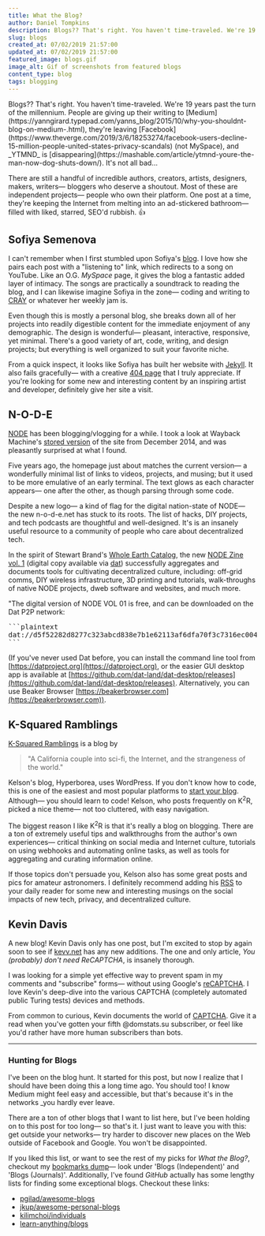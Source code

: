 ```yaml
---
title: What the Blog?
author: Daniel Tompkins
description: Blogs?? That's right. You haven't time-traveled. We're 19 years past the turn of the millenium. People are giving up their writing to <i>Medium</i>, leaving <i>Facebook</i> (not MySpace), and <i>YTMND</i> is disappearing...
slug: blogs
created_at: 07/02/2019 21:57:00
updated_at: 07/02/2019 21:57:00
featured_image: blogs.gif
image_alt: Gif of screenshots from featured blogs
content_type: blog
tags: blogging
---
```

<ProseWrapper>
Blogs?? That's right. You haven't time-traveled. We're 19 years past the turn of the millennium. People are giving up their writing to [Medium](https://yanngirard.typepad.com/yanns_blog/2015/10/why-you-shouldnt-blog-on-medium-.html), they're leaving [Facebook](https://www.theverge.com/2019/3/6/18253274/facebook-users-decline-15-million-people-united-states-privacy-scandals) (not MySpace), and _YTMND_ is [disappearing](https://mashable.com/article/ytmnd-youre-the-man-now-dog-shuts-down/). It's not all bad...

There are still a handful of incredible authors, creators, artists, designers, makers, writers&mdash; bloggers who deserve a shoutout. Most of these are independent projects&mdash; people who own their platform. One post at a time, they're keeping the Internet from melting into an ad-stickered bathroom&mdash; filled with liked, starred, SEO'd rubbish. 👍

## Sofiya Semenova

<OneColumn>
  <ImageWrapper
    src="/assets/img/blog/blogs/sofiya.jpg"
    alt="Screenshot of Sofiya Semenova's blog."
    width="683"
    height="331"
  />
</OneColumn>

I can't remember when I first stumbled upon Sofiya's [blog](https://sofiya.io/blog/). I love how she pairs each post with a "listening to" link, which redirects to a song on YouTube. Like an O.G. _MySpace_ page, it gives the blog a fantastic added layer of intimacy. The songs are practically a soundtrack to reading the blog, and I can likewise imagine Sofiya in the zone&mdash; coding and writing to [CRAY](https://www.youtube.com/watch?v=j9mSIgdAGb4) or whatever her weekly jam is.

Even though this is mostly a personal blog, she breaks down all of her projects into readily digestible content for the immediate enjoyment of any demographic. The design is wonderful&mdash; pleasant, interactive, responsive, yet minimal. There's a good variety of art, code, writing, and design projects; but everything is well organized to suit your favorite niche.

From a quick inspect, it looks like Sofiya has built her website with [Jekyll](https://jekyllrb.com/). It also fails gracefully&mdash; with a creative [404 page](https://sofiya.io/asdf) that I truly appreciate. If you're looking for some new and interesting content by an inspiring artist and developer, definitely give her site a visit.

## N-O-D-E

<OneColumn>
  <ImageWrapper
    src="/assets/img/blog/blogs/node.jpg"
    alt="Screenshot from n-o-d-e.net"
    width="693"
    height="336"
  />
</OneColumn>

[NODE](https://n-o-d-e.net) has been blogging/vlogging for a while. I took a look at Wayback Machine's [stored version](https://web.archive.org/web/20141202211033/http://n-o-d-e.net/) of the site from December 2014, and was pleasantly surprised at what I found.

Five years ago, the homepage just about matches the current version&mdash; a wonderfully minimal list of links to videos, projects, and musing; but it used to be more emulative of an early terminal. The text glows as each character appears&mdash; one after the other, as though parsing through some code.

Despite a new logo&mdash; a kind of flag for the digital nation-state of NODE&mdash; the new n-o-d-e.net has stuck to its roots. The list of hacks, DIY projects, and tech podcasts are thoughtful and well-designed. It's is an insanely useful resource to a community of people who care about decentralized tech.

In the spirit of Stewart Brand's [Whole Earth Catalog](https://en.wikipedia.org/wiki/Whole_Earth_Catalog), the new [NODE Zine vol. 1](https://n-o-d-e.net/zine/) (digital copy available via [dat](dat://d5f52282d8277c323abcd838e7b1e62113af6dfa70f3c7316ec004911881ec41)) successfully aggregates and documents tools for cultivating decentralized culture, including: off-grid comms, DIY wireless infrastructure, 3D printing and tutorials, walk-throughs of native NODE projects, dweb software and websites, and much more.

"The digital version of NODE VOL 01 is free, and can be downloaded on the Dat P2P network:

<Pre>
```plaintext
dat://d5f52282d8277c323abcd838e7b1e62113af6dfa70f3c7316ec004911881ec41
```
</Pre>

(If you've never used Dat before, you can install the command line tool from [https://datproject.org](https://datproject.org), or the easier GUI desktop app is available at [https://github.com/dat-land/dat-desktop/releases](https://github.com/dat-land/dat-desktop/releases). Alternatively, you can use Beaker Browser [https://beakerbrowser.com](https://beakerbrowser.com)).

## K-Squared Ramblings

<OneColumn>
  <ImageWrapper
    src="/assets/img/blog/blogs/k-squared.jpg"
    alt="Screenshot from www.hyperborea.org"
    width="795"
    height="385"
  />
</OneColumn>

[K-Squared Ramblings](https://www.hyperborea.org/journal/category/tech/) is a blog by

> "A California couple into sci-fi, the Internet, and the strangeness of the world."

Kelson's blog, Hyperborea, uses WordPress. If you don't know how to code, this is one of the easiest and most popular platforms to [start your blog](https://drewdevault.com/make-a-blog). Although&mdash; you should learn to code! Kelson, who posts frequently on K<sup>2</sup>R, picked a nice theme&mdash; not too cluttered, with easy navigation.

The biggest reason I like K<sup>2</sup>R is that it's really a blog on blogging. There are a ton of extremely useful tips and walkthroughs from the author's own experiences&mdash; critical thinking on social media and Internet culture, tutorials on using webhooks and automating online tasks, as well as tools for aggregating and curating information online.

If those topics don't persuade you, Kelson also has some great posts and pics for amateur astronomers. I definitely recommend adding his [RSS](https://hyperborea.org/journal/feed) to your daily reader for some new and interesting musings on the social impacts of new tech, privacy, and decentralized culture.

## Kevin Davis

<OneColumn>
  <ImageWrapper
    src="/assets/img/blog/blogs/kevv.jpg"
    alt="Screenshot from kevv.net"
    width="797"
    height="386"
  />
</OneColumn>

A new blog! Kevin Davis only has one post, but I'm excited to stop by again soon to see if [kevv.net](https://kevv.net) has any new additions. The one and only article, _You (probably) don't need ReCAPTCHA_, is insanely thorough.

I was looking for a simple yet effective way to prevent spam in my comments and "subscribe" forms&mdash; without using Google's [reCAPTCHA](https://www.google.com/recaptcha/intro/v3.html). I love Kevin's deep-dive into the various CAPTCHA (completely automated public Turing tests) devices and methods.

From common to curious, Kevin documents the world of [CAPTCHA](https://en.wikipedia.org/wiki/CAPTCHA). Give it a read when you've gotten your fifth @domstats.su subscriber, or feel like you'd rather have more human subscribers than bots.

<hr/>

### Hunting for Blogs

I've been on the blog hunt. It started for this post, but now I realize that I should have been doing this a long time ago. You should too! I know Medium might feel easy and accessible, but that's because it's in the networks _you hardly ever leave.

There are a ton of other blogs that I want to list here, but I've been holding on to this post for too long&mdash; so that's it. I just want to leave you with this: get outside your networks&mdash; try harder to discover new places on the Web outside of Facebook and Google. You won't be disappointed.

If you liked this list, or want to see the rest of my picks for _What the Blog?_, checkout my [bookmarks dump](/bookmarks)&mdash; look under 'Blogs (Independent)' and 'Blogs (Journals)'. Additionally, I've found _GitHub_ actually has some lengthy lists for finding some exceptional blogs. Checkout these links:

- [pgilad/awesome-blogs](https://github.com/pgilad/awesome-blogs)
- [jkup/awesome-personal-blogs](https://github.com/jkup/awesome-personal-blogs)
- [kilimchoi/individuals](https://github.com/kilimchoi/engineering-blogs#individualsgroup-contributors-1)
- [learn-anything/blogs](https://github.com/learn-anything/blogs)
</ProseWrapper>
